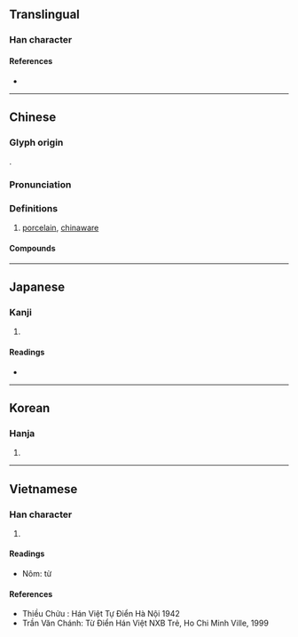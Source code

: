 {{also|甆}}
{{character info/new}}
==Translingual==

===Han character===
{{Han char|rn=98|rad=瓦|as=06|sn=10|four=37717|canj=IOMVN,MOMVN|ids=⿱次瓦}}

====References====
* {{Han ref|kx=0749.070|dkj=21491|dj=1157.300|hdz=21424.220|uh=74F7|ud=29943|bh=B2A1|bd=45729}}

----

==Chinese==
{{zh-forms|alt=甆}}

===Glyph origin===
{{Han etym}}
{{Han compound|次|瓦|ls=psc|c1=p|c2=s|t2=earthenware}}.

===Pronunciation===
{{zh-pron
|m=cí
|c=ci4
|h=pfs=chhṳ̀
|md=cṳ̀
|mn=xm,zz,tw:chû/qz:chîr/hûi
|mn_note=chû/chîr - literary; hûi - vernacular
|mn-t=ce5/cu5
|w=3zr
|mc=y
|oc=y
|cat=n
}}

===Definitions===
{{zh-hanzi}}

# [[porcelain]], [[chinaware]]

====Compounds====
{{zh-der|單色瓷|定瓷|宋瓷|古瓷|嵌瓷畫|宜興瓷|白瓷|碎瓷|瓷胎|瓷土|搪瓷|真瓷|瓷瓦兒|瓷窯|瓷磚|瓷漆|瓷實|瓷婚|瓷器|瓷刻|洋瓷|瓷飯碗|青瓷|金屬陶瓷|陶瓷工|精密陶瓷|鈞瓷|陶瓷器|陶瓷|陶瓷材料|繃瓷}}

{{zh-cat|Intermediate}}

----

==Japanese==

===Kanji===
{{ja-kanji|grade=|rs=瓦06}}

# {{rfdef|ja|sort=瓦06}}

====Readings====
* {{ja-readings|on=[[し]] (shi), [[じ]] (ji)|kun=[[かめ]] (kame)}}

----

==Korean==

===Hanja===
{{ko-hanja|hangeul=자}}

# {{rfdef|ko|sort=瓦06}}

----

==Vietnamese==

===Han character===
{{vi-hantu|[[từ]], [[sứ]], [[tư]]|rs=瓦06}}

# {{rfdef|vi|sort=瓦06}}

====Readings====
* Nôm: từ

====References====
* Thiều Chửu : Hán Việt Tự Điển Hà Nội 1942
* Trần Văn Chánh: Từ Điển Hán Việt NXB Trẻ, Ho Chi Minh Ville, 1999